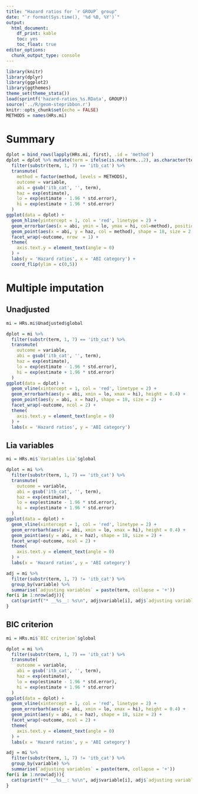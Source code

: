 ```yaml
---
title: "Hazard ratios for `r GROUP` group"
date: "`r format(Sys.time(), '%d %B, %Y')`"
output: 
  html_document: 
    df_print: kable
    toc: yes
    toc_float: true
editor_options: 
  chunk_output_type: console
---
```


```r
library(knitr)
library(dplyr)
library(ggplot2)
library(ggthemes)
theme_set(theme_stata())
load(sprintf('hazard-ratios_%s.RData', GROUP))
source('../R/geom-stepribbon.r')
knitr::opts_chunk$set(echo = FALSE)
METHODS = names(HRs.mi)
```

# Summary

```r
dplot = bind_rows(lapply(HRs.mi, first), .id = 'method')
dplot = dplot %>% mutate(term = ifelse(is.na(term...2), as.character(term), as.character(term...2))) %>% 
  filter(substr(term, 1, 7) == 'itb_cat') %>%
  transmute(
    method = factor(method, levels = METHODS),
    outcome = variable,
    abi = gsub('itb_cat', '', term),
    haz = exp(estimate),
    lo = exp(estimate - 1.96 * std.error),
    hi = exp(estimate + 1.96 * std.error)
  )
ggplot(data = dplot) +
  geom_hline(yintercept = 1, col = 'red', linetype = 2) +
  geom_errorbar(aes(x = abi, ymin = lo, ymax = hi, col=method), position =  position_dodge(width=0.7), width = 0.2) +
  geom_point(aes(x = abi, y = haz, col = method), shape = 18, size = 2, position =  position_dodge(width=0.7)) +
  facet_wrap(~outcome, nrow  = 1) +
  theme(
    axis.text.y = element_text(angle = 0)
  ) +
  labs(y = 'Hazard ratios', x = 'ABI category') +
  coord_flip(ylim = c(0,5))
```


# Multiple imputation

## Unadjusted

```r
mi = HRs.mi$Unadjusted$global
```

```r
dplot = mi %>%
  filter(substr(term, 1, 7) == 'itb_cat') %>%
  transmute(
    outcome = variable,
    abi = gsub('itb_cat', '', term),
    haz = exp(estimate),
    lo = exp(estimate - 1.96 * std.error),
    hi = exp(estimate + 1.96 * std.error)
  )
ggplot(data = dplot) +
  geom_vline(xintercept = 1, col = 'red', linetype = 2) +
  geom_errorbarh(aes(y = abi, xmin = lo, xmax = hi), height = 0.4) +
  geom_point(aes(y = abi, x = haz), shape = 18, size = 2) +
  facet_wrap(~outcome, ncol = 2) +
  theme(
    axis.text.y = element_text(angle = 0)
  ) +
  labs(x = 'Hazard ratios', y = 'ABI category')
```

## Lia variables

```r
mi = HRs.mi$`Variables Lia`$global
```

```r
dplot = mi %>%
  filter(substr(term, 1, 7) == 'itb_cat') %>%
  transmute(
    outcome = variable,
    abi = gsub('itb_cat', '', term),
    haz = exp(estimate),
    lo = exp(estimate - 1.96 * std.error),
    hi = exp(estimate + 1.96 * std.error)
  )
ggplot(data = dplot) +
  geom_vline(xintercept = 1, col = 'red', linetype = 2) +
  geom_errorbarh(aes(y = abi, xmin = lo, xmax = hi), height = 0.4) +
  geom_point(aes(y = abi, x = haz), shape = 18, size = 2) +
  facet_wrap(~outcome, ncol = 2) +
  theme(
    axis.text.y = element_text(angle = 0)
  ) +
  labs(x = 'Hazard ratios', y = 'ABI category')
```

```r
adj = mi %>%
  filter(substr(term, 1, 7) != 'itb_cat') %>%
  group_by(variable) %>%
  summarise(`adjusting variables` = paste(term, collapse = '+'))
for(i in 1:nrow(adj)){
  cat(sprintf("* __%s__: %s\n", adj$variable[i], adj$`adjusting variables`[i]))
}
```

## BIC criterion

```r
mi = HRs.mi$`BIC criterion`$global
```

```r
dplot = mi %>%
  filter(substr(term, 1, 7) == 'itb_cat') %>%
  transmute(
    outcome = variable,
    abi = gsub('itb_cat', '', term),
    haz = exp(estimate),
    lo = exp(estimate - 1.96 * std.error),
    hi = exp(estimate + 1.96 * std.error)
  )
ggplot(data = dplot) +
  geom_vline(xintercept = 1, col = 'red', linetype = 2) +
  geom_errorbarh(aes(y = abi, xmin = lo, xmax = hi), height = 0.4) +
  geom_point(aes(y = abi, x = haz), shape = 18, size = 2) +
  facet_wrap(~outcome, ncol = 2) +
  theme(
    axis.text.y = element_text(angle = 0)
  ) +
  labs(x = 'Hazard ratios', y = 'ABI category')
```

```r
adj = mi %>%
  filter(substr(term, 1, 7) != 'itb_cat') %>%
  group_by(variable) %>%
  summarise(`adjusting variables` = paste(term, collapse = '+'))
for(i in 1:nrow(adj)){
  cat(sprintf("* __%s__: %s\n", adj$variable[i], adj$`adjusting variables`[i]))
}
```
